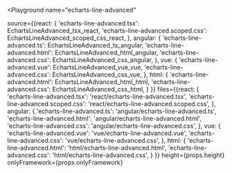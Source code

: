 

<Playground
  name="echarts-line-advanced"
  
  source={{react: {
             'echarts-line-advanced.tsx': EchartsLineAdvanced_tsx_react,
             'echarts-line-advanced.scoped.css': EchartsLineAdvanced_scoped_css_react,
           },
           angular: {
             'echarts-line-advanced.ts': EchartsLineAdvanced_ts_angular,
             'echarts-line-advanced.html': EchartsLineAdvanced_html_angular,
             'echarts-line-advanced.css': EchartsLineAdvanced_css_angular,
           },
           vue: {
             'echarts-line-advanced.vue': EchartsLineAdvanced_vue_vue,
             'echarts-line-advanced.css': EchartsLineAdvanced_css_vue,
           },
           html: {
             'echarts-line-advanced.html': EchartsLineAdvanced_html_html,
             'echarts-line-advanced.css': EchartsLineAdvanced_css_html,
           }
}}
  files={{react: {
            'echarts-line-advanced.tsx': 'react/echarts-line-advanced.tsx',
            'echarts-line-advanced.scoped.css': 'react/echarts-line-advanced.scoped.css',
          },
          angular: {
            'echarts-line-advanced.ts': 'angular/echarts-line-advanced.ts',
            'echarts-line-advanced.html': 'angular/echarts-line-advanced.html',
            'echarts-line-advanced.css': 'angular/echarts-line-advanced.css',
          },
          vue: {
            'echarts-line-advanced.vue': 'vue/echarts-line-advanced.vue',
            'echarts-line-advanced.css': 'vue/echarts-line-advanced.css',
          },
          html: {
            'echarts-line-advanced.html': 'html/echarts-line-advanced.html',
            'echarts-line-advanced.css': 'html/echarts-line-advanced.css',
          }
}}
  height={props.height}
  onlyFramework={props.onlyFramework}
></Playground>
